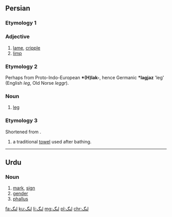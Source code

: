 ==Persian==

===Etymology 1===

===Adjective===
{{fa-adj|tr=lang}}

# [[lame]], [[cripple]]
# [[limp]]

===Etymology 2===
Perhaps from Proto-Indo-European '''*(H)lak-''', hence Germanic '''*lagjaz''' 'leg' (English ''leg'', Old Norse ''leggr'').

===Noun===
{{fa-noun|tr=leng}}

# [[leg]]

===Etymology 3===
Shortened from {{term|لنگوته|tr=longute|sc=fa-Arab}}.

{{fa-noun|tr=long}}

# a traditional [[towel]] used after bathing.

----

==Urdu==

===Noun===
{{ur-noun|tr=liṅg|g=m|hi=लिंङ्ग|hi2=लिंग}}

# [[mark]], [[sign]]
# [[gender]]
# [[phallus]]

[[fa:لنگ]]
[[ku:لنگ]]
[[li:لنگ]]
[[mg:لنگ]]
[[pl:لنگ]]
[[chr:لنگ]]